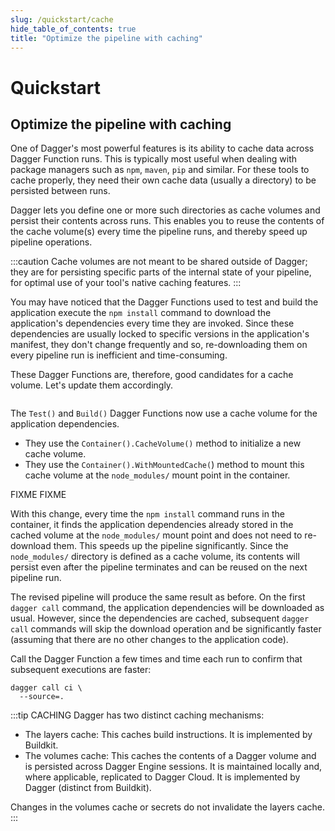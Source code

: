 ```yaml
---
slug: /quickstart/cache
hide_table_of_contents: true
title: "Optimize the pipeline with caching"
---
```



# Quickstart

## Optimize the pipeline with caching

One of Dagger's most powerful features is its ability to cache data across Dagger Function runs. This is typically most useful when dealing with package managers such as `npm`, `maven`, `pip` and similar. For these tools to cache properly, they need their own cache data (usually a directory) to be persisted between runs.

Dagger lets you define one or more such directories as cache volumes and persist their contents across runs. This enables you to reuse the contents of the cache volume(s) every time the pipeline runs, and thereby speed up pipeline operations.

:::caution
Cache volumes are not meant to be shared outside of Dagger; they are for persisting specific parts of the internal state of your pipeline, for optimal use of your tool's native caching features.
:::

You may have noticed that the Dagger Functions used to test and build the application execute the `npm install` command to download the application's dependencies every time they are invoked. Since these dependencies are usually locked to specific versions in the application's manifest, they don't change frequently and so, re-downloading them on every pipeline run is inefficient and time-consuming.

These Dagger Functions are, therefore, good candidates for a cache volume. Let's update them accordingly.

<Tabs groupId="language">
<TabItem value="Go">

```go file=./snippets/cache/go/main.go
```

The `Test()` and `Build()` Dagger Functions now use a cache volume for the application dependencies.

- They use the `Container().CacheVolume()` method to initialize a new cache volume.
- They use the `Container().WithMountedCache(`) method to mount this cache volume at the `node_modules/` mount point in the container.
</TabItem>
<TabItem value="Python">
FIXME
</TabItem>
<TabItem value="TypeScript">
FIXME
</TabItem>
</Tabs>

With this change, every time the `npm install` command runs in the container, it finds the application dependencies already stored in the cached volume at the `node_modules/` mount point and does not need to re-download them. This speeds up the pipeline significantly. Since the `node_modules/` directory is defined as a cache volume, its contents will persist even after the pipeline terminates and can be reused on the next pipeline run.

The revised pipeline will produce the same result as before. On the first `dagger call` command, the application dependencies will be downloaded as usual. However, since the dependencies are cached, subsequent `dagger call` commands will skip the download operation and be significantly faster (assuming that there are no other changes to the application code).

Call the Dagger Function a few times and time each run to confirm that subsequent executions are faster:

```shell
dagger call ci \
  --source=.
```

:::tip CACHING
Dagger has two distinct caching mechanisms:

- The layers cache: This caches build instructions. It is implemented by Buildkit.
- The volumes cache: This caches the contents of a Dagger volume and is persisted across Dagger Engine sessions. It is maintained locally and, where applicable, replicated to Dagger Cloud. It is implemented by Dagger (distinct from Buildkit).

Changes in the volumes cache or secrets do not invalidate the layers cache.
:::
